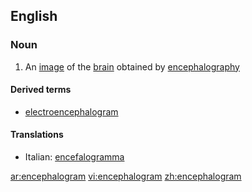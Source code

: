==English==

===Noun===
{{en-noun}}

#{{medicine}} An [[image]] of the [[brain]] obtained by [[encephalography]]

====Derived terms====
*[[electroencephalogram]]

====Translations====
{{top}}
*Italian: [[encefalogramma]] {{m}}
{{mid}}

{{bottom}}

[[ar:encephalogram]]
[[vi:encephalogram]]
[[zh:encephalogram]]